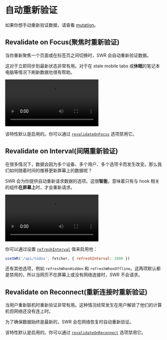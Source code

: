 
# 自动重新验证

<Callout>
  如果你想手动重新验证数据，请查看 <Link href="/docs/mutation"><a href="/docs/mutation">mutation</a></Link>。
</Callout>

## Revalidate on Focus(聚焦时重新验证)

当你重新聚焦一个页面或在标签页之间切换时，SWR 会自动重新验证数据。

这对于立即同步到最新状态非常有用。对于在 stale mobile tabs 或**休眠**的笔记本电脑等情况下刷新数据也很有帮助。

<Bleed>
  <Video
    src="https://raw.githubusercontent.com/vercel/swr-site/master/.github/videos/focus-revalidate.mp4"
    caption="视频：使用聚焦时重新验证在页面间自动同步登陆状态。"
    ratio={307/768}
  />
</Bleed>

该特性默认是启用的。你可以通过 [`revalidateOnFocus`](/docs/options) 选项禁用它。

## Revalidate on Interval(间隔重新验证)

在很多情况下，数据会因为多个设备、多个用户、多个选项卡而发生改变。那么我们如何随着时间的推移更新屏幕上的数据呢？

SWR 会为你提供自动重新请求数据的选项。这很**智能**，意味着只有与 hook 相关的组件**在屏幕上**时，才会重新请求。

<Bleed>
  <Video
    src="https://raw.githubusercontent.com/vercel/swr-site/master/.github/videos/refetch-interval.mp4"
    caption="视频：当用户进行更改时，两个会话最终将呈现相同的数据。"
    ratio={307/768}
  />
</Bleed>

你可以通过设置 [`refreshInterval`](/docs/options) 值来启用他：

```js
useSWR('/api/todos', fetcher, { refreshInterval: 1000 })
```

还有其他选项，例如 `refreshWhenHidden` 和 `refreshWhenOffline`。这两项默认都是禁用的，所以当网页不在屏幕上或没有网络连接时，SWR 不会请求。

## Revalidate on Reconnect(重新连接时重新验证)

当用户重新联机时重新验证非常有用。这种情况经常发生在用户解锁了他们的计算机但网络还没有连上时。

为了确保数据始终是最新的，SWR 会在网络恢复时自动重新验证。

该特性默认是启用的。你可以通过 [`revalidateOnReconnect`](/docs/options) 选项禁用它。
